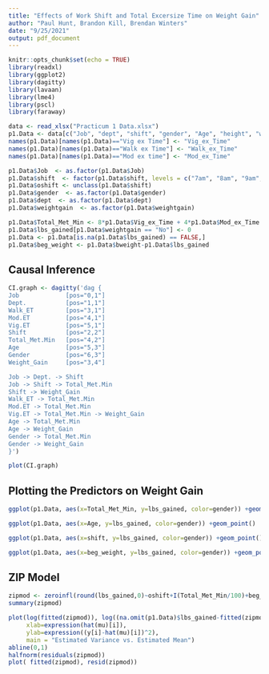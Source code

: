 ```yaml
---
title: "Effects of Work Shift and Total Excersize Time on Weight Gain"
author: "Paul Hunt, Brandon Kill, Brendan Winters"
date: "9/25/2021"
output: pdf_document
---
```


```r
knitr::opts_chunk$set(echo = TRUE)
library(readxl)
library(ggplot2)
library(dagitty)
library(lavaan)
library(lme4)
library(pscl)
library(faraway)

data <- read_xlsx("Practicum 1 Data.xlsx")
p1.Data <- data[c("Job", "dept", "shift", "gender", "Age", "height", "weightgain", "lbs_gained", "bweight", "BMI", "Vig ex Time", "Walk ex Time", "Mod ex time", "Total_Met_Min")]
names(p1.Data)[names(p1.Data)=="Vig ex Time"] <- "Vig_ex_Time"
names(p1.Data)[names(p1.Data)=="Walk ex Time"] <- "Walk_ex_Time"
names(p1.Data)[names(p1.Data)=="Mod ex time"] <- "Mod_ex_Time"

p1.Data$Job  <- as.factor(p1.Data$Job)
p1.Data$shift  <- factor(p1.Data$shift, levels = c("7am", "8am", "9am", "10am","11am","12pm","1pm","2pm", "other"))
p1.Data$oshift <- unclass(p1.Data$shift)
p1.Data$gender  <- as.factor(p1.Data$gender)
p1.Data$dept  <- as.factor(p1.Data$dept)
p1.Data$weightgain  <- as.factor(p1.Data$weightgain)

p1.Data$Total_Met_Min <- 8*p1.Data$Vig_ex_Time + 4*p1.Data$Mod_ex_Time + 3.3*p1.Data$Walk_ex_Time
p1.Data$lbs_gained[p1.Data$weightgain == "No"] <- 0
p1.Data <- p1.Data[is.na(p1.Data$lbs_gained) == FALSE,]
p1.Data$beg_weight <- p1.Data$bweight-p1.Data$lbs_gained 
```

## Causal Inference
```r
CI.graph <- dagitty('dag {
Job             [pos="0,1"]
Dept.           [pos="1,1"]
Walk_ET         [pos="3,1"]
Mod.ET          [pos="4,1"]
Vig.ET          [pos="5,1"]
Shift           [pos="2,2"]
Total_Met.Min   [pos="4,2"]
Age             [pos="5,3"]
Gender          [pos="6,3"] 
Weight_Gain     [pos="3,4"]

Job -> Dept. -> Shift
Job -> Shift -> Total_Met.Min
Shift -> Weight_Gain 
Walk_ET -> Total_Met.Min
Mod.ET -> Total_Met.Min
Vig.ET -> Total_Met.Min -> Weight_Gain
Age -> Total_Met.Min
Age -> Weight_Gain
Gender -> Total_Met.Min
Gender -> Weight_Gain
}')

plot(CI.graph)
```

## Plotting the Predictors on Weight Gain
```r
ggplot(p1.Data, aes(x=Total_Met_Min, y=lbs_gained, color=gender)) +geom_point()
```

```r
ggplot(p1.Data, aes(x=Age, y=lbs_gained, color=gender)) +geom_point()
```

```r
ggplot(p1.Data, aes(x=shift, y=lbs_gained, color=gender)) +geom_point()
```

```r
ggplot(p1.Data, aes(x=beg_weight, y=lbs_gained, color=gender)) +geom_point()
```

## ZIP Model
```r
zipmod <- zeroinfl(round(lbs_gained,0)~oshift+I(Total_Met_Min/100)+beg_weight*gender+Age*gender, data = na.omit(p1.Data))
summary(zipmod)
```

```r
plot(log(fitted(zipmod)), log((na.omit(p1.Data)$lbs_gained-fitted(zipmod))^2),
     xlab=expression(hat(mu)[i]),
     ylab=expression((y[i]-hat(mu)[i])^2),
     main = "Estimated Variance vs. Estimated Mean")
abline(0,1)
halfnorm(residuals(zipmod))
plot( fitted(zipmod), resid(zipmod))
```

